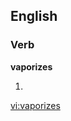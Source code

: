 
==English==

===Verb===
'''vaporizes'''

# {{third-person singular of|[[vaporize]]}}

[[vi:vaporizes]]
